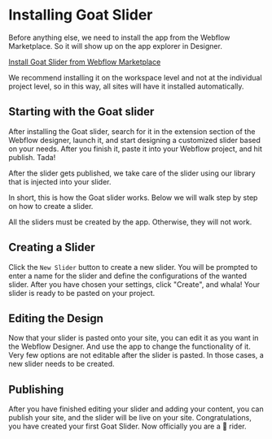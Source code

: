 
# Installing Goat Slider

Before anything else, we need to install the app from the Webflow Marketplace. So it will show up on the app explorer in Designer. 

[Install Goat Slider from Webflow Marketplace](https://l.azwedo.com/docs-install-goat-slider)

We recommend installing it on the workspace level and not at the individual project level, so in this way, all sites will have it installed automatically.

## Starting with the Goat slider

After installing the Goat slider, search for it in the extension section of the Webflow designer, launch it, and start designing a customized slider based on your needs. After you finish it, paste it into your Webflow project, and hit publish. Tada!

After the slider gets published, we take care of the slider using our library that is injected into your slider.

In short, this is how the Goat slider works. Below we will walk step by step on how to create a slider.

<Callout>
    All the sliders must be created by the app. Otherwise, they will not work.
</Callout>

## Creating a Slider

Click the `New Slider` button to create a new slider. You will be prompted to enter a name for the slider and define the configurations of the wanted slider. After you have chosen your settings, click "Create", and whala! Your slider is ready to be pasted on your project.

## Editing the Design

Now that your slider is pasted onto your site, you can edit it as you want in the Webflow Designer. And use the app to change the functionality of it. Very few options are not editable after the slider is pasted. In those cases, a new slider needs to be created.

## Publishing

After you have finished editing your slider and adding your content, you can publish your site, and the slider will be live on your site. Congratulations, you have created your first Goat Slider. Now officially you are a 🐐 rider.
